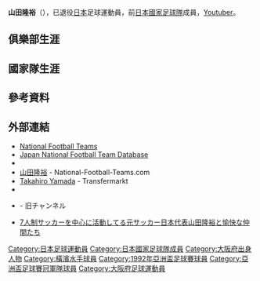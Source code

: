 {{Infobox football biography
|name=山田隆裕
|image=
|fullname=山田隆裕
|birth_date={{Birth date and age|1972|4|29}}
|cityofbirth=[[大阪府|大阪府]][[高槻市|高槻市]]
|countryofbirth={{JPN}}
|height=1.75 m
|position=[[中場|中場]]
|currentclub=已退役
|years1=1991–1992
|clubs1=[[日產自動車|日產自動車]]
|caps1=9
|goals1=0
|years2=1992–1997
|clubs2=[[橫濱水手|橫濱水手]]
|caps2=150
|goals2=18
|years3=1998–1999
|clubs3=[[京都不死鳥|京都不死鳥]]
|caps3=29
|goals3=1
|years4=1999
|clubs4=[[川崎綠茵|川崎綠茵]]
|caps4=27
|goals4=1
|years5=2000–2003
|clubs5=[[仙台維加泰|仙台維加泰]]
|caps5=46
|goals5=3
|nationalyears1=1994
|nationalteam1=[[日本國家足球隊|日本]]
|nationalcaps1=1
|nationalgoals1=0
|pcupdate       = 2003年6月1日
|ntupdate       = 1994年9月27日
}}

{{Infobox YouTube personality
| name = 山田 隆裕
| logo = 
| logo caption = 
| image = 
| caption = 
| birth_name = 
| birth_date = 
| birth_place = 
| death_date = 
| death_place = 
| nationality = 
| occupation = 
| website = 
| pseudonym = 
| channel_name = 
| channel_url = UCLux-c3FRGzfzq6EB7htoLQ
| channel_direct_url = 
| channel_display_name = TAKAちゃんTV【山田隆裕チャンネル】
| years_active = [[2020年|2020年]][[3月8日|3月8日]]
| genre = [[足球|足球]]
| subscribers = 2640人
| subscriber_date = 
| views = 約35萬次
| view_date = 
| network = 
| associated_acts = 
| catchphrase(s) = 
| silver_button = 
| silver_year = 
| gold_button = 
| gold_year = 
| diamond_button = 
| diamond_year = 
| ruby_button = 
| ruby_year = 
| stats_update = {{dts|2020-07-19}}
}}

'''山田隆裕'''（{{Bd|1972年|4月29日||}}），已退役[[日本|日本]]足球運動員，前[[日本國家足球隊|日本國家足球隊]]成員，[[Youtuber|Youtuber]]。

==俱樂部生涯==

==國家隊生涯==

==參考資料==
{{Reflist}}

==外部連結==
*[http://www.national-football-teams.com/v2/player.php?id=18893 National Football Teams] {{Webarchive|url=https://archive.is/20130104014751/http://www.national-football-teams.com/v2/player.php?id=18893 |date=2013-01-04 }}
*[https://web.archive.org/web/20130922004137/http://www.japannationalfootballteam.com/en/players/yamada_takahiro.html Japan National Football Team Database]
* {{J.League player}}
* [https://www.national-football-teams.com/player/18181/Takahiro_Yamada.html 山田隆裕] {{Wayback|url=https://www.national-football-teams.com/player/18181/Takahiro_Yamada.html |date=20200704084603 }} - National-Football-Teams.com
* [https://www.transfermarkt.com/takahiro-yamada/profil/spieler/382766 Takahiro Yamada] {{Wayback|url=https://www.transfermarkt.com/takahiro-yamada/profil/spieler/382766 |date=20211009041147 }} - Transfermarkt
* {{YouTube|channel=UCLux-c3FRGzfzq6EB7htoLQ|TAKAちゃんTV【山田隆裕チャンネル】}}
* {{YouTube|channel=UCcHuZMSW0wQsKXcDmqruByw|たかちゃんがわちゃん}} - 旧チャンネル
* [http://7football.blog101.fc2.com/ 7人制サッカーを中心に活動してる元サッカー日本代表山田隆裕と愉快な仲間たち] {{Wayback|url=http://7football.blog101.fc2.com/ |date=20200728091658 }}

{{Authority control}}
{{1992年亞洲盃足球賽日本參賽名單}}

[[Category:日本足球運動員|Category:日本足球運動員]]
[[Category:日本國家足球隊成員|Category:日本國家足球隊成員]]
[[Category:大阪府出身人物|Category:大阪府出身人物]]
[[Category:橫濱水手球員|Category:橫濱水手球員]]
[[Category:1992年亞洲盃足球賽球員|Category:1992年亞洲盃足球賽球員]]
[[Category:亞洲盃足球賽冠軍隊球員|Category:亞洲盃足球賽冠軍隊球員]]
[[Category:大阪府足球運動員|Category:大阪府足球運動員]]